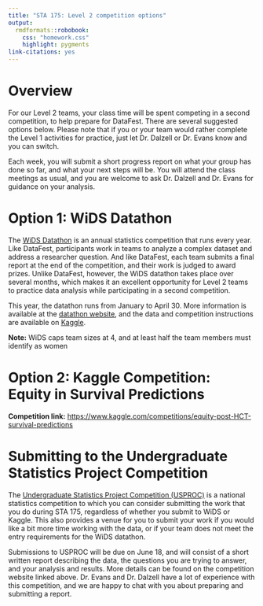 ```yaml
---
title: "STA 175: Level 2 competition options"
output: 
  rmdformats::robobook:
    css: "homework.css"
    highlight: pygments
link-citations: yes
---
```


# Overview

For our Level 2 teams, your class time will be spent competing in a second competition, to help prepare for DataFest. There are several suggested options below. Please note that if you or your team would rather complete the Level 1 activities for practice, just let Dr. Dalzell or Dr. Evans know and you can switch.

Each week, you will submit a short progress report on what your group has done so far, and what your next steps will be. You will attend the class meetings as usual, and you are welcome to ask Dr. Dalzell and Dr. Evans for guidance on your analysis.

# Option 1: WiDS Datathon

The [WiDS Datathon](https://www.widsworldwide.org/learn/datathon/) is an annual statistics competition that runs every year. Like DataFest, participants work in teams to analyze a complex dataset and address a researcher question. And like DataFest, each team submits a final report at the end of the competition, and their work is judged to award prizes. Unlike DataFest, however, the WiDS datathon takes place over several months, which makes it an excellent opportunity for Level 2 teams to practice data analysis while participating in a second competition.

This year, the datathon runs from January to April 30. More information is available at the [datathon website](https://www.widsworldwide.org/learn/datathon), and the data and competition instructions are available on [Kaggle](https://www.kaggle.com/competitions/widsdatathon2025). 

**Note:** WiDS caps team sizes at 4, and at least half the team members must identify as women

# Option 2: Kaggle Competition: Equity in Survival Predictions

**Competition link:** [https://www.kaggle.com/competitions/equity-post-HCT-survival-predictions](https://www.kaggle.com/competitions/equity-post-HCT-survival-predictions)

# Submitting to the Undergraduate Statistics Project Competition

The [Undergraduate Statistics Project Competition (USPROC)](https://www.causeweb.org/usproc/) is a national statistics competition to which you can consider submitting the work that you do during STA 175, regardless of whether you submit to WiDS or Kaggle. This also provides a venue for you to submit your work if you would like a bit more time working with the data, or if your team does not meet the entry requirements for the WiDS datathon.

Submissions to USPROC will be due on June 18, and will consist of a short written report describing the data, the questions you are trying to answer, and your analysis and results. More details can be found on the competition website linked above. Dr. Evans and Dr. Dalzell have a lot of experience with this competition, and we are happy to chat with you about preparing and submitting a report.
